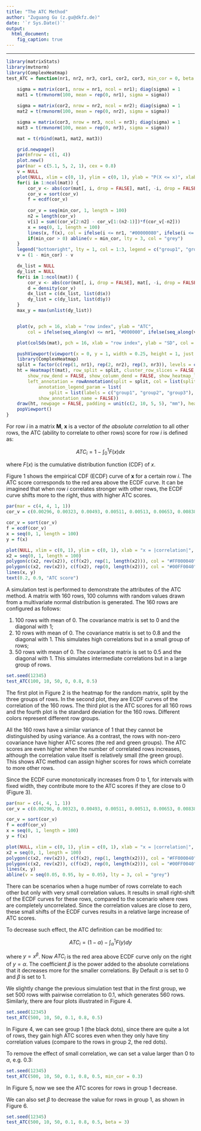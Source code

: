 ```yaml
---
title: "The ATC Method"
author: "Zuguang Gu (z.gu@dkfz.de)"
date: '`r Sys.Date()`'
output:
  html_document:
    fig_caption: true
---
```


-------------------------------------------

```r
library(matrixStats)
library(mvtnorm)
library(ComplexHeatmap)
test_ATC = function(nr1, nr2, nr3, cor1, cor2, cor3, min_cor = 0, beta = 1) {
	
	sigma = matrix(cor1, nrow = nr1, ncol = nr1); diag(sigma) = 1
	mat1 = t(rmvnorm(100, mean = rep(0, nr1), sigma = sigma))

	sigma = matrix(cor2, nrow = nr2, ncol = nr2); diag(sigma) = 1
	mat2 = t(rmvnorm(100, mean = rep(0, nr2), sigma = sigma))

	sigma = matrix(cor3, nrow = nr3, ncol = nr3); diag(sigma) = 1
	mat3 = t(rmvnorm(100, mean = rep(0, nr3), sigma = sigma))

	mat = t(rbind(mat1, mat2, mat3))

	grid.newpage()
	par(mfrow = c(1, 4))
	plot.new()
	par(mar = c(5.1, 5, 2, 1), cex = 0.8)
	v = NULL
	plot(NULL, xlim = c(0, 1), ylim = c(0, 1), ylab = "P(X <= x)", xlab = "absolute correlation")
	for(i in 1:ncol(mat)) {
	    cor_v <- abs(cor(mat[, i, drop = FALSE], mat[, -i, drop = FALSE]))^beta
	    cor_v = sort(cor_v)
	    f = ecdf(cor_v)
	    
	    cor_v = seq(min_cor, 1, length = 100)
	    n2 = length(cor_v)
	    v[i] = sum((cor_v[2:n2] - cor_v[1:(n2-1)])*f(cor_v[-n2]))
	    x = seq(0, 1, length = 100)
	    lines(x, f(x), col = ifelse(i <= nr1, "#00000080", ifelse(i <= nr1+nr2, "#FF000080", "#00FF0080")))
	    if(min_cor > 0) abline(v = min_cor, lty = 3, col = "grey")
	}
	legend("bottomright", lty = 1, col = 1:3, legend = c("group1", "group2", "group3"))
	v = (1 - min_cor) - v

	dx_list = NULL
	dy_list = NULL
	for(i in 1:ncol(mat)) {
	    cor_v <- abs(cor(mat[, i, drop = FALSE], mat[, -i, drop = FALSE]))
	    d = density(cor_v)
	    dx_list = c(dx_list, list(d$x))
	    dy_list = c(dy_list, list(d$y))
	}
	max_y = max(unlist(dy_list))


	plot(v, pch = 16, xlab = "row index", ylab = "ATC", 
		col = ifelse(seq_along(v) <= nr1, "#000000", ifelse(seq_along(v) <= nr1+nr2, "#FF0000", "#00FF00")))

	plot(colSds(mat), pch = 16, xlab = "row index", ylab = "SD", col = ifelse(seq_along(v) <= nr1, "#000000", ifelse(seq_along(v) <= nr1+nr2, "#FF0000", "#00FF00")))

	pushViewport(viewport(x = 0, y = 1, width = 0.25, height = 1, just = c("left", "top")))
	library(ComplexHeatmap)
	split = factor(c(rep(1, nr1), rep(2, nr2), rep(3, nr3)), levels = c(1, 2, 3))
	ht = Heatmap(t(mat), row_split = split, cluster_row_slices = FALSE, row_title = NULL,
		show_row_dend = FALSE, show_column_dend = FALSE, show_heatmap_legend = FALSE,
		left_annotation = rowAnnotation(split = split, col = list(split = c("1" = 1, "2" = 2, "3" = 3)),
			annotation_legend_param = list(
				split = list(labels = c("group1", "group2", "group3"), nrow = 1, title = "")),
			show_annotation_name = FALSE))
	draw(ht, newpage = FALSE, padding = unit(c(2, 10, 5, 5), "mm"), heatmap_legend_side = "bottom")
	popViewport()
}
```

For row $i$ in a matrix $\mathbf{M}$, $\mathbf{x}$ is a vector of _the absolute
correlation_ to all other rows, the ATC (ability to correlate to other rows)
score for row $i$ is defined as:

$$ATC_i = 1 - \int_0^1F(x)dx$$

where $F(x)$ is the cumulative distribution function (CDF) of $x$.

Figure 1 shows the empirical CDF (ECDF) curve of $\mathbf{x}$ for 
a certain row $i$. The ATC score corresponds to the red area above the ECDF curve. It can be
imagined that when row $i$ correlates stronger with other rows, the ECDF curve
shifts more to the right, thus with higher ATC scores.

```r
par(mar = c(4, 4, 1, 1))
cor_v = c(0.00296, 0.00323, 0.00493, 0.00511, 0.00513, 0.00653, 0.00838, 0.00859, 0.00923, 0.0116, 0.0141, 0.0142, 0.0144, 0.0161, 0.0186, 0.0195, 0.0205, 0.0222, 0.0231, 0.0237, 0.0242, 0.025, 0.0255, 0.0277, 0.028, 0.029, 0.029, 0.0314, 0.0322, 0.0355, 0.0357, 0.0363, 0.0379, 0.0392, 0.0411, 0.0423, 0.0426, 0.0441, 0.0449, 0.046, 0.0501, 0.0508, 0.0529, 0.0536, 0.054, 0.0541, 0.0549, 0.0567, 0.0576, 0.0581, 0.0605, 0.0608, 0.0639, 0.0671, 0.0682, 0.0698, 0.0717, 0.0737, 0.0747, 0.075, 0.0773, 0.0816, 0.0834, 0.0837, 0.0869, 0.0899, 0.0928, 0.0937, 0.0945, 0.0946, 0.0964, 0.0981, 0.099, 0.101, 0.102, 0.102, 0.103, 0.104, 0.106, 0.109, 0.111, 0.115, 0.115, 0.116, 0.116, 0.121, 0.124, 0.127, 0.127, 0.127, 0.133, 0.135, 0.135, 0.135, 0.138, 0.143, 0.144, 0.146, 0.156, 0.16, 0.164, 0.169, 0.173, 0.178, 0.179, 0.179, 0.194, 0.202, 0.211, 0.253, 0.396, 0.429, 0.447, 0.455, 0.457, 0.465, 0.466, 0.477, 0.487, 0.488, 0.498, 0.518, 0.519, 0.522, 0.524, 0.526, 0.528, 0.539, 0.54, 0.541, 0.544, 0.546, 0.548, 0.551, 0.552, 0.556, 0.558, 0.559, 0.565, 0.568, 0.568, 0.574, 0.574, 0.576, 0.576, 0.579, 0.58, 0.582, 0.585, 0.59, 0.591, 0.592, 0.594, 0.596, 0.597, 0.609, 0.614, 0.615, 0.628)

cor_v = sort(cor_v)
f = ecdf(cor_v)
x = seq(0, 1, length = 100)
y = f(x)

plot(NULL, xlim = c(0, 1), ylim = c(0, 1), xlab = "x = |correlation|", ylab = "P(X <= x)")
x2 = seq(0, 1, length = 100)
polygon(c(x2, rev(x2)), c(f(x2), rep(1, length(x2))), col = "#FF000040", border = NA)
polygon(c(x2, rev(x2)), c(f(x2), rep(0, length(x2))), col = "#00FF0040", border = NA)
lines(x, y)
text(0.2, 0.9, "ATC score")
```


A simulation test is performed to demonstrate the attributes of the ATC method. A
matrix with 160 rows, 100 columns with random values drawn from a multivariate
normal distribution is generated. The 160 rows are configured as follows:

1. 100 rows with mean of 0. The covariance matrix is set to 0 and the
   diagonal with 1;
2. 10 rows with mean of 0. The covariance matrix is set to 0.8 and the
   diagonal with 1. This simulates high correlations but in a small group of rows;
3. 50 rows with mean of 0. The covariance matrix is set to 0.5 and the
   diagonal with 1. This simulates intermediate correlations but in a large group of
   rows.

```r
set.seed(12345)
test_ATC(100, 10, 50, 0, 0.8, 0.5)
```

The first plot in Figure 2 is the heatmap for the random matrix, split
by the three groups of rows. In the second plot, they are ECDF curves of the
correlation of the 160 rows. The third plot is the ATC scores
for all 160 rows and the fourth plot is the standard deviation for the 160
rows. Different colors represent different row groups.

All the 160 rows have a similar variance of 1 that they cannot be distinguished
by using variance. As a contrast, the rows with non-zero covariance have
higher ATC scores (the red and green groups). The ATC scores are even higher
when the number of correlated rows increases, although the correlation value
itself is relatively small (the green group). This shows ATC method can assign
higher scores for rows which correlate to more other rows.

Since the ECDF curve monotonically increases from 0 to 1, for intervals with fixed
width, they contribute more to the ATC scores if they are close to 0 (Figure 3).

```r
par(mar = c(4, 4, 1, 1))
cor_v = c(0.00296, 0.00323, 0.00493, 0.00511, 0.00513, 0.00653, 0.00838, 0.00859, 0.00923, 0.0116, 0.0141, 0.0142, 0.0144, 0.0161, 0.0186, 0.0195, 0.0205, 0.0222, 0.0231, 0.0237, 0.0242, 0.025, 0.0255, 0.0277, 0.028, 0.029, 0.029, 0.0314, 0.0322, 0.0355, 0.0357, 0.0363, 0.0379, 0.0392, 0.0411, 0.0423, 0.0426, 0.0441, 0.0449, 0.046, 0.0501, 0.0508, 0.0529, 0.0536, 0.054, 0.0541, 0.0549, 0.0567, 0.0576, 0.0581, 0.0605, 0.0608, 0.0639, 0.0671, 0.0682, 0.0698, 0.0717, 0.0737, 0.0747, 0.075, 0.0773, 0.0816, 0.0834, 0.0837, 0.0869, 0.0899, 0.0928, 0.0937, 0.0945, 0.0946, 0.0964, 0.0981, 0.099, 0.101, 0.102, 0.102, 0.103, 0.104, 0.106, 0.109, 0.111, 0.115, 0.115, 0.116, 0.116, 0.121, 0.124, 0.127, 0.127, 0.127, 0.133, 0.135, 0.135, 0.135, 0.138, 0.143, 0.144, 0.146, 0.156, 0.16, 0.164, 0.169, 0.173, 0.178, 0.179, 0.179, 0.194, 0.202, 0.211, 0.253, 0.396, 0.429, 0.447, 0.455, 0.457, 0.465, 0.466, 0.477, 0.487, 0.488, 0.498, 0.518, 0.519, 0.522, 0.524, 0.526, 0.528, 0.539, 0.54, 0.541, 0.544, 0.546, 0.548, 0.551, 0.552, 0.556, 0.558, 0.559, 0.565, 0.568, 0.568, 0.574, 0.574, 0.576, 0.576, 0.579, 0.58, 0.582, 0.585, 0.59, 0.591, 0.592, 0.594, 0.596, 0.597, 0.609, 0.614, 0.615, 0.628)

cor_v = sort(cor_v)
f = ecdf(cor_v)
x = seq(0, 1, length = 100)
y = f(x)

plot(NULL, xlim = c(0, 1), ylim = c(0, 1), xlab = "x = |correlation|", ylab = "P(X <= x)")
x2 = seq(0, 1, length = 100)
polygon(c(x2, rev(x2)), c(f(x2), rep(1, length(x2))), col = "#FF000040", border = NA)
polygon(c(x2, rev(x2)), c(f(x2), rep(0, length(x2))), col = "#00FF0040", border = NA)
lines(x, y)
abline(v = seq(0.05, 0.95, by = 0.05), lty = 3, col = "grey")
```

There can be scenarios when a huge number of rows correlate to each other but
only with very small correlation values. It results in small right-shift of
the ECDF curves for these rows, compared to the scenario where rows are
completely uncorrelated. Since the correlation values are close to zero, these
small shifts of the ECDF curves results in a relative large increase of ATC
scores.

To decrease such effect, the ATC definition can be modified to:

$$ATC_i = (1 - \alpha) - \int_{\alpha}^1F(y)dy$$

where $y = x^\beta$. Now $ATC_i$ is the red area above ECDF curve only on the right of $y =
\alpha$. The coefficient $\beta$ is the power added to the absolute
correlations that it decreases more for the smaller correlations. By Default
$\alpha$ is set to 0 and $\beta$ is set to 1.

We slightly change the previous simulation test that in the first group, we
set 500 rows with pairwise correlation to 0.1, which generates 560 rows.
Similarly, there are four plots illustrated in Figure 4.

```r
set.seed(12345)
test_ATC(500, 10, 50, 0.1, 0.8, 0.5)
```

In Figure 4, we can see group 1 (the black dots), since there are quite a lot of rows, they
gain high ATC scores even when they only have tiny correlation values (compare 
to the rows in group 2, the red dots).

To remove the effect of small correlation, we can set a value larger than 0 to
$\alpha$, e.g. 0.3:

```r
set.seed(12345)
test_ATC(500, 10, 50, 0.1, 0.8, 0.5, min_cor = 0.3)
```

In Figure 5, now we see the ATC scores for rows in group 1 decrease.

We can also set $\beta$ to decrease the value for rows in group 1, as shown in Figure 6.

```r
set.seed(12345)
test_ATC(500, 10, 50, 0.1, 0.8, 0.5, beta = 3)
```


<br>
<br>
<br>
<br>
<br>
<br>
<br>
<br>
<br>
<br>
